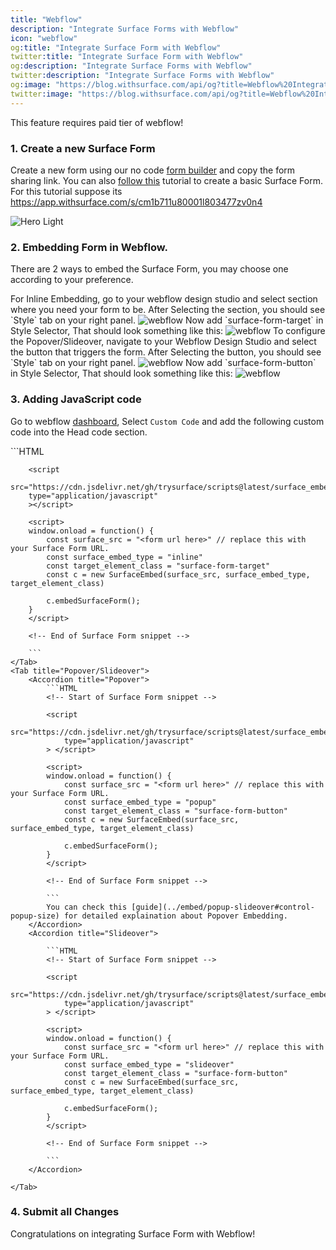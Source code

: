 ```yaml
---
title: "Webflow"
description: "Integrate Surface Forms with Webflow"
icon: "webflow"
og:title: "Integrate Surface Form with Webflow"
twitter:title: "Integrate Surface Form with Webflow"
og:description: "Integrate Surface Forms with Webflow"
twitter:description: "Integrate Surface Forms with Webflow"
og:image: "https://blog.withsurface.com/api/og?title=Webflow%20Integration"
twitter:image: "https://blog.withsurface.com/api/og?title=Webflow%20Integration"
---
```


<Tip>This feature requires paid tier of webflow!</Tip>
### 1. Create a new Surface Form

Create a new form using our no code [form builder](https://app.withsurface.com) and copy the form sharing link. You can also [follow this](../quick-start/create-first-form) tutorial to create a basic Surface Form. <br/> For this tutorial suppose its https://app.withsurface.com/s/cm1b711u80001l803477zv0n4

<Accordion title="Click to expand">
  <img className="block" src="/images/webflow/form.png" alt="Hero Light" />
</Accordion>

### 2. Embedding Form in Webflow.

There are 2 ways to embed the Surface Form, you may choose one according to your preference.

<Tabs>
    <Tab title="Inline Embed">
        For Inline Embedding, go to your webflow design studio and select section where you need your form to be.
        After Selecting the section, you should see `Style` tab on your right panel.
        <img className="block" src="/images/webflow/webflow-design-studio.png" alt="webflow" />
        Now add `surface-form-target` in Style Selector, That should look something like this:
        <img className="block" src="/images/webflow/webflow-design-studio-inline.png" alt="webflow" />
    </Tab>
    <Tab title="Popover/Slideover">
        To configure the Popover/Slideover, navigate to your Webflow Design Studio and select the button that triggers the form.
        After Selecting the button, you should see `Style` tab on your right panel.
        <img className="block" src="/images/webflow/webflow-design-studio.png" alt="webflow" />
        Now add `surface-form-button` in Style Selector, That should look something like this:
        <img className="block" src="/images/webflow/webflow-design-studio-popslide.png" alt="webflow" />
    </Tab>

</Tabs>

### 3. Adding JavaScript code

Go to webflow [dashboard](https://webflow.com/dashboard), Select `Custom Code` and add the following custom code into the Head code section.

<Tabs>
    <Tab title="Inline Embed">
        ```HTML
        <!-- Start of Surface Form snippet -->

        <script
        src="https://cdn.jsdelivr.net/gh/trysurface/scripts@latest/surface_embed_v1.js"
        type="application/javascript"
        ></script>

        <script>
        window.onload = function() {
            const surface_src = "<form url here>" // replace this with your Surface Form URL.
            const surface_embed_type = "inline"
            const target_element_class = "surface-form-target"
            const c = new SurfaceEmbed(surface_src, surface_embed_type, target_element_class)

            c.embedSurfaceForm();
        }
        </script>

        <!-- End of Surface Form snippet -->

        ```
    </Tab>
    <Tab title="Popover/Slideover">
        <Accordion title="Popover">
            ```HTML
            <!-- Start of Surface Form snippet -->

            <script
                src="https://cdn.jsdelivr.net/gh/trysurface/scripts@latest/surface_embed_v1.js"
                type="application/javascript"
            > </script>

            <script>
            window.onload = function() {
                const surface_src = "<form url here>" // replace this with your Surface Form URL.
                const surface_embed_type = "popup"
                const target_element_class = "surface-form-button"
                const c = new SurfaceEmbed(surface_src, surface_embed_type, target_element_class)

                c.embedSurfaceForm();
            }
            </script>

            <!-- End of Surface Form snippet -->

            ```
            You can check this [guide](../embed/popup-slideover#control-popup-size) for detailed explaination about Popover Embedding.
        </Accordion>
        <Accordion title="Slideover">

            ```HTML
            <!-- Start of Surface Form snippet -->

            <script
                src="https://cdn.jsdelivr.net/gh/trysurface/scripts@latest/surface_embed_v1.js"
                type="application/javascript"
            > </script>

            <script>
            window.onload = function() {
                const surface_src = "<form url here>" // replace this with your Surface Form URL.
                const surface_embed_type = "slideover"
                const target_element_class = "surface-form-button"
                const c = new SurfaceEmbed(surface_src, surface_embed_type, target_element_class)

                c.embedSurfaceForm();
            }
            </script>

            <!-- End of Surface Form snippet -->

            ```
        </Accordion>

    </Tab>
</Tabs>

### 4. Submit all Changes

Congratulations on integrating Surface Form with Webflow!
